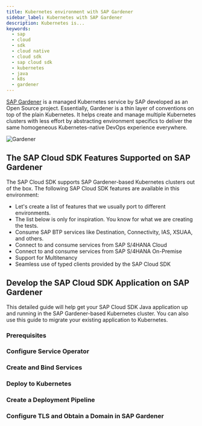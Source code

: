 ```yaml
---
title: Kubernetes environment with SAP Gardener
sidebar_label: Kubernetes with SAP Gardener
description: Kubernetes is...
keywords:
  - sap
  - cloud
  - sdk
  - cloud native
  - cloud sdk
  - sap cloud sdk
  - kubernetes
  - java
  - k8s
  - gardener
---
```


[SAP Gardener](https://gardener.cloud/) is a managed Kubernetes service by SAP developed as an Open Source project.
Essentially, Gardener is a thin layer of conventions on top of the plain Kubernetes.
It helps create and manage multiple Kubernetes clusters with less effort by abstracting environment specifics to deliver the same homogeneous Kubernetes-native DevOps experience everywhere.

![Gardener](https://gardener.cloud/images/lp/lp-gardener-diagram.svg)

## The SAP Cloud SDK Features Supported on SAP Gardener

The SAP Cloud SDK supports SAP Gardener-based Kubernetes clusters out of the box.
The following SAP Cloud SDK features are available in this environment:

- Let's create a list of features that we usually port to different environments.
- The list below is only for inspiration.
    You know for what we are creating the tests.
- Consume SAP BTP services like Destination, Connectivity, IAS, XSUAA, and others.
- Connect to and consume services from SAP S/4HANA Cloud
- Connect to and consume services from SAP S/4HANA On-Premise
- Support for Multitenancy
- Seamless use of typed clients provided by the SAP Cloud SDK

## Develop the SAP Cloud SDK Application on SAP Gardener

This detailed guide will help get your SAP Cloud SDK Java application up and running in the SAP Gardener-based Kubernetes cluster.
You can also use this guide to migrate your existing application to Kubernetes.


### Prerequisites

### Configure Service Operator

### Create and Bind Services

### Deploy to Kubernetes

### Create a Deployment Pipeline

### Configure TLS and Obtain a Domain in SAP Gardener
